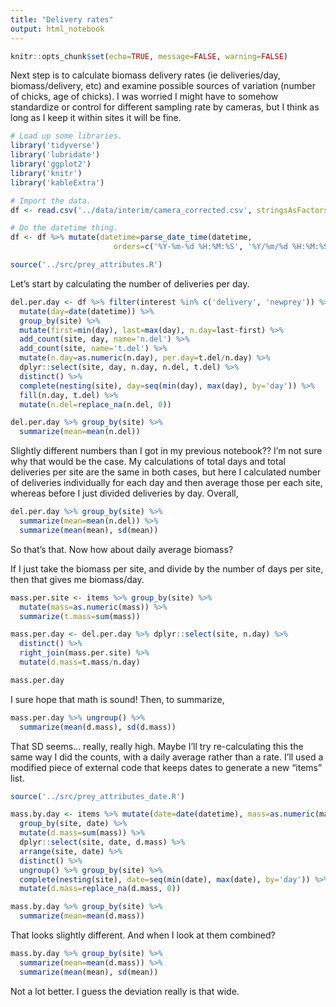 ```yaml
---
title: "Delivery rates"
output: html_notebook
---
```


```r
knitr::opts_chunk$set(echo=TRUE, message=FALSE, warning=FALSE)
```

Next step is to calculate biomass delivery rates (ie deliveries/day, biomass/delivery, etc) and examine possible sources of variation (number of chicks, age of chicks). I was worried I might have to somehow standardize or control for different sampling rate by cameras, but I think as long as I keep it within sites it will be fine.

```r
# Load up some libraries.
library('tidyverse')
library('lubridate')
library('ggplot2')
library('knitr')
library('kableExtra')

# Import the data.
df <- read.csv('../data/interim/camera_corrected.csv', stringsAsFactors=FALSE)

# Do the datetime thing.
df <- df %>% mutate(datetime=parse_date_time(datetime, 
                       orders=c('%Y-%m-%d %H:%M:%S', '%Y/%m/%d %H:%M:%S')))

source('../src/prey_attributes.R')
```

Let's start by calculating the number of deliveries per day.

```r
del.per.day <- df %>% filter(interest %in% c('delivery', 'newprey')) %>% 
  mutate(day=date(datetime)) %>% 
  group_by(site) %>% 
  mutate(first=min(day), last=max(day), n.day=last-first) %>% 
  add_count(site, day, name='n.del') %>% 
  add_count(site, name='t.del') %>% 
  mutate(n.day=as.numeric(n.day), per.day=t.del/n.day) %>% 
  dplyr::select(site, day, n.day, n.del, t.del) %>% 
  distinct() %>% 
  complete(nesting(site), day=seq(min(day), max(day), by='day')) %>% 
  fill(n.day, t.del) %>% 
  mutate(n.del=replace_na(n.del, 0))

del.per.day %>% group_by(site) %>% 
  summarize(mean=mean(n.del))
```

Slightly different numbers than I got in my previous notebook?? I'm not sure why that would be the case. My calculations of total days and total deliveries per site are the same in both cases, but here I calculated number of deliveries individually for each day and then average those per each site, whereas before I just divided deliveries by day. Overall,

```r
del.per.day %>% group_by(site) %>% 
  summarize(mean=mean(n.del)) %>% 
  summarize(mean(mean), sd(mean))
```

So that's that. Now how about daily average biomass?

If I just take the biomass per site, and divide by the number of days per site, then that gives me biomass/day.

```r
mass.per.site <- items %>% group_by(site) %>%
  mutate(mass=as.numeric(mass)) %>% 
  summarize(t.mass=sum(mass))

mass.per.day <- del.per.day %>% dplyr::select(site, n.day) %>% 
  distinct() %>% 
  right_join(mass.per.site) %>% 
  mutate(d.mass=t.mass/n.day)

mass.per.day
```

I sure hope that math is sound! Then, to summarize,

```r
mass.per.day %>% ungroup() %>% 
  summarize(mean(d.mass), sd(d.mass))
```

That SD seems... really, really high. Maybe I'll try re-calculating this the same way I did the counts, with a daily average rather than a rate. I'll used a modified piece of external code that keeps dates to generate a new "items" list.

```r
source('../src/prey_attributes_date.R')

mass.by.day <- items %>% mutate(date=date(datetime), mass=as.numeric(mass)) %>% 
  group_by(site, date) %>% 
  mutate(d.mass=sum(mass)) %>% 
  dplyr::select(site, date, d.mass) %>% 
  arrange(site, date) %>% 
  distinct() %>% 
  ungroup() %>% group_by(site) %>% 
  complete(nesting(site), date=seq(min(date), max(date), by='day')) %>% 
  mutate(d.mass=replace_na(d.mass, 0))

mass.by.day %>% group_by(site) %>% 
  summarize(mean=mean(d.mass))
```

That looks slightly different. And when I look at them combined?

```r
mass.by.day %>% group_by(site) %>% 
  summarize(mean=mean(d.mass)) %>% 
  summarize(mean(mean), sd(mean))
```

Not a lot better. I guess the deviation really is that wide.